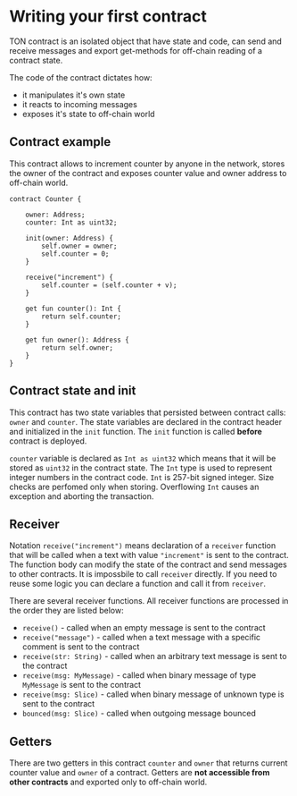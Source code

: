 # Writing your first contract

TON contract is an isolated object that have state and code, can send and receive messages and export get-methods for off-chain reading of a contract state.

The code of the contract dictates how:
* it manipulates it's own state
* it reacts to incoming messages
* exposes it's state to off-chain world

## Contract example

This contract allows to increment counter by anyone in the network, stores the owner of the contract and exposes counter value and owner address to off-chain world.

```solidity
contract Counter {

    owner: Address;
    counter: Int as uint32;

    init(owner: Address) {
        self.owner = owner;
        self.counter = 0;
    }

    receive("increment") {
        self.counter = (self.counter + v);
    }

    get fun counter(): Int {
        return self.counter;
    }

    get fun owner(): Address {
        return self.owner;
    }
}
```

## Contract state and init

This contract has two state variables that persisted between contract calls: `owner` and `counter`. The state variables are declared in the contract header and initialized in the `init` function. The `init` function is called **before** contract is deployed.

`counter` variable is declared as `Int as uint32` which means that it will be stored as `uint32` in the contract state. The `Int` type is used to represent integer numbers in the contract code. `Int` is 257-bit signed integer. Size checks are perfomed only when storing. Overflowing `Int` causes an exception and aborting the transaction.

## Receiver

Notation `receive("increment")` means declaration of a `receiver` function that will be called when a text with value `"increment"` is sent to the contract. The function body can modify the state of the contract and send messages to other contracts. It is impossbile to call `receiver` directly. If you need to reuse some logic you can declare a function and call it from `receiver`.

There are several receiver functions. All receiver functions are processed in the order they are listed below:
* `receive()` - called when an empty message is sent to the contract
* `receive("message")` - called when a text message with a specific comment is sent to the contract
* `receive(str: String)` - called when an arbitrary text message is sent to the contract
* `receive(msg: MyMessage)` - called when binary message of type `MyMessage` is sent to the contract
* `receive(msg: Slice)` - called when binary message of unknown type is sent to the contract
* `bounced(msg: Slice)` - called when outgoing message bounced


## Getters

There are two getters in this contract `counter` and `owner` that returns current counter value and `owner` of a contract. Getters are **not accessible from other contracts** and exported only to off-chain world.